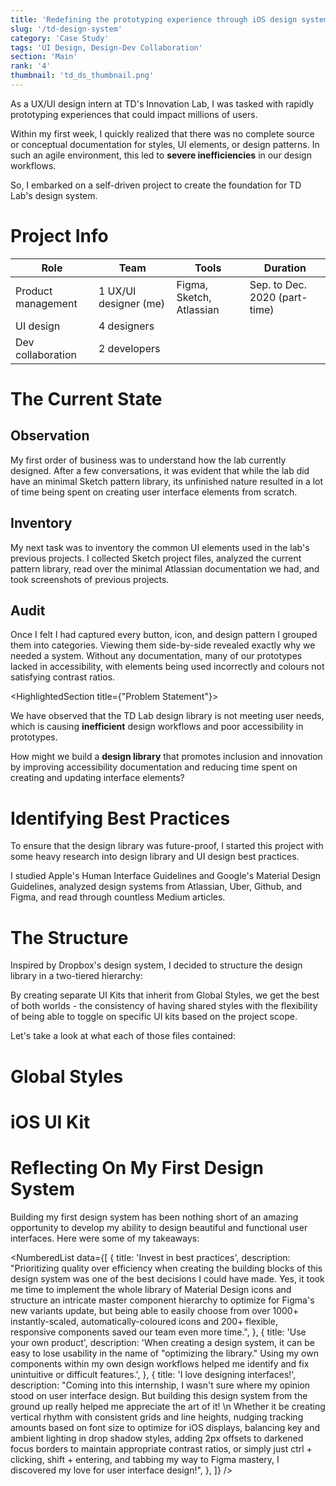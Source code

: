 ```yaml
---
title: 'Redefining the prototyping experience through iOS design systems and style guidelines'
slug: '/td-design-system'
category: 'Case Study'
tags: 'UI Design, Design-Dev Collaboration'
section: 'Main'
rank: '4'
thumbnail: 'td_ds_thumbnail.png'
---
```




As a UX/UI design intern at TD's Innovation Lab, I was tasked with rapidly
prototyping experiences that could impact millions of users.

Within my first week, I quickly realized that there was no complete source or
conceptual documentation for styles, UI elements, or design patterns. In such an
agile environment, this led to **severe inefficiencies** in our design
workflows.

So, I embarked on a self-driven project to create the foundation for TD Lab's
design system.

# Project Info

| Role               | Team                  | Tools                    | Duration                      |
| ------------------ | --------------------- | ------------------------ | ----------------------------- |
| Product management | 1 UX/UI designer (me) | Figma, Sketch, Atlassian | Sep. to Dec. 2020 (part-time) |
| UI design          | 4 designers           |                          |                               |
| Dev collaboration  | 2 developers          |                          |                               |

# The Current State

## Observation

My first order of business was to understand how the lab currently designed.
After a few conversations, it was evident that while the lab did have an minimal
Sketch pattern library, its unfinished nature resulted in a lot of time being
spent on creating user interface elements from scratch.

<!-- A designs with symbols from Sketch pattern library -> A updates Sketch pattern
library -> A sends design file to B and updated pattern library file to the team
-> B changes file -> B uploads file to Zeplin -> B sends Zeplin link to
developers -> B sends design file back to A

Sketch's lack of any online synchronization combined with the inherent struggles
of remote communication led to agonizing difficulty in collaboration, with
design interns often spending days asking people for the latest files (@me). -->

## Inventory

My next task was to inventory the common UI elements used in the lab's previous
projects. I collected Sketch project files, analyzed the current pattern
library, read over the minimal Atlassian documentation we had, and took
screenshots of previous projects.

## Audit

Once I felt I had captured every button, icon, and design pattern I grouped them
into categories. Viewing them side-by-side revealed exactly why we needed a
system. Without any documentation, many of our prototypes lacked in
accessibility, with elements being used incorrectly and colours not satisfying
contrast ratios.

<HighlightedSection title={"Problem Statement"}>

We have observed that the TD Lab design library is not meeting user needs, which
is causing **inefficient** design workflows and poor accessibility in
prototypes.

How might we build a **design library** that promotes inclusion and innovation
by improving accessibility documentation and reducing time spent on creating and
updating interface elements?

</HighlightedSection>

# Identifying Best Practices

To ensure that the design library was future-proof, I started this project with
some heavy research into design library and UI design best practices.

I studied Apple's Human Interface Guidelines and Google's Material Design
Guidelines, analyzed design systems from Atlassian, Uber, Github, and Figma, and
read through countless Medium articles.

# The Structure

Inspired by Dropbox's design system, I decided to structure the design library
in a two-tiered hierarchy:

By creating separate UI Kits that inherit from Global Styles, we get the best of
both worlds - the consistency of having shared styles with the flexibility of
being able to toggle on specific UI kits based on the project scope.

Let's take a look at what each of those files contained:

# Global Styles

<FullBleed>
  <FigmaEmbed
    src={
      'https://www.figma.com/embed?embed_host=share&url=https%3A%2F%2Fwww.figma.com%2Ffile%2F9pJCiCed8QYB7M2E81N2a5%2FGlobal-Styles%3Fnode-id%3D3%253A791'
    }
  />
</FullBleed>

# iOS UI Kit

<FullBleed>
  <FigmaEmbed
    src={
      'https://www.figma.com/embed?embed_host=share&url=https%3A%2F%2Fwww.figma.com%2Ffile%2FslyK7eMVrapW8eIlgR9Koz%2FiOS-UI-Kit%3Fnode-id%3D171%253A5938'
    }
  />
</FullBleed>

# Reflecting On My First Design System

Building my first design system has been nothing short of an amazing opportunity
to develop my ability to design beautiful and functional user interfaces. Here
were some of my takeaways:

<NumberedList
  data={[
    {
      title: 'Invest in best practices',
      description:
        "Prioritizing quality over efficiency when creating the building blocks of this design system was one of the best decisions I could have made. Yes, it took me time to implement the whole library of Material Design icons and structure an intricate master component hierarchy to optimize for Figma's new variants update, but being able to easily choose from over 1000+ instantly-scaled, automatically-coloured icons and 200+ flexible, responsive components saved our team even more time.",
    },
    {
      title: 'Use your own product',
      description:
        'When creating a design system, it can be easy to lose usability in the name of "optimizing the library." Using my own components within my own design workflows helped me identify and fix unintuitive or difficult features.',
    },
    {
      title: 'I love designing interfaces!',
      description:
        "Coming into this internship, I wasn't sure where my opinion stood on user interface design. But building this design system from the ground up really helped me appreciate the art of it! \n Whether it be creating vertical rhythm with consistent grids and line heights, nudging tracking amounts based on font size to optimize for iOS displays, balancing key and ambient lighting in drop shadow styles, adding 2px offsets to darkened focus borders to maintain appropriate contrast ratios, or simply just ctrl + clicking, shift + entering, and tabbing my way to Figma mastery, I discovered my love for user interface design!",
    },
  ]}
/>
